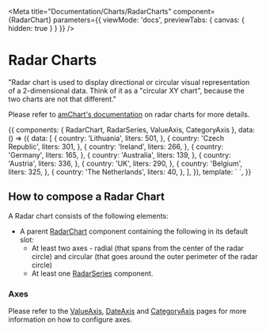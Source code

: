 
<Meta
  title="Documentation/Charts/RadarCharts"
  component={RadarChart}
  parameters={{ viewMode: 'docs', previewTabs: { canvas: { hidden: true } } }}
/>

# Radar Charts

"Radar chart is used to display directional or circular visual representation of a 2-dimensional data.
Think of it as a "circular XY chart", because the two charts are not that different."

Please refer to [amChart's documentation](https://www.amcharts.com/docs/v4/chart-types/radar-chart/) on radar charts for more details.

<Preview>
  <Story name="Documentation" inline={true}>
    {{
      components: { RadarChart, RadarSeries, ValueAxis, CategoryAxis },
      data: () => ({
        data: [
          {
            country: 'Lithuania',
            liters: 501,
          },
          {
            country: 'Czech Republic',
            liters: 301,
          },
          {
            country: 'Ireland',
            liters: 266,
          },
          {
            country: 'Germany',
            liters: 165,
          },
          {
            country: 'Australia',
            liters: 139,
          },
          {
            country: 'Austria',
            liters: 336,
          },
          {
            country: 'UK',
            liters: 290,
          },
          {
            country: 'Belgium',
            liters: 325,
          },
          {
            country: 'The Netherlands',
            liters: 40,
          },
        ],
      }),
      template: `
        <radar-chart :data="data">
            <value-axis dimension="y" />
            <category-axis dimension="x" category="country"/>
            <radar-series x-prop="country" y-prop="liters" />
        </radar-chart>
  `,
    }}
  </Story>
</Preview>

## How to compose a Radar Chart

A Radar chart consists of the following elements:

- A parent [RadarChart](?path=/docs/documentation-chart-components-radarchart--page) component containing the following in its default slot:
  - At least two axes - radial (that spans from the center of the radar circle) and circular (that goes around the outer perimeter of the radar circle)
  - At least one [RadarSeries](?path=/docs/documentation-chart-components-subcomponents-series-radarseries--page) component.

### Axes

Please refer to the [ValueAxis](?path=/docs/documentation-chart-components-subcomponents-axes-valueaxis--page), [DateAxis](?path=/docs/documentation-chart-components-subcomponents-axes-dateaxis--page) and [CategoryAxis](?path=/docs/documentation-chart-components-subcomponents-axes-categoryaxis--page) pages for more information on how to configure axes.
